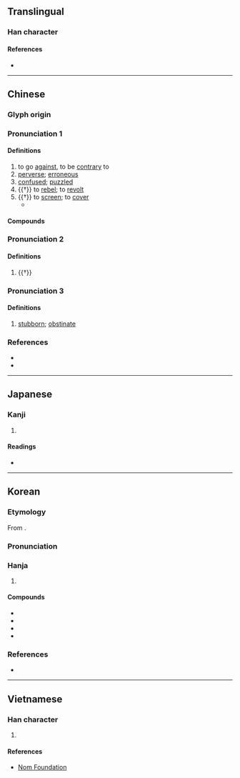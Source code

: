 {{character info}}
==Translingual==

===Han character===
{{Han char|rn=61|rad=心|as=07|sn=10|four=94047|canj=PJBD|ids=⿰忄孛}}

====References====
* {{Han ref|kx=0387.220|dkj=10663|dj=0720.040|hdz=42302.150|uh=6096|ud=24726|bh=AEAF|bd=44719}}

----

==Chinese==
{{zh-forms|alt=誖,𢨋,哱,愂,怫,𢟥,𢠜,𢚦}}

===Glyph origin===
{{Han etym}}

===Pronunciation 1===
{{zh-pron
|m=bèi
|m-s=
|c=bui6,bui3
|c-t=
|g=
|h=pfs=
|j=
|md=
|mn=pōe
|mn-t=
|w=
|x=
|mc=1
|oc=1,1
|cat=a,v
}}

====Definitions====
{{zh-hanzi}}

# to go [[against]], to be [[contrary]] to
# [[perverse]]; [[erroneous]]
# [[confused]]; [[puzzled]]
# {{†}} to [[rebel]]; to [[revolt]]
# {{†}} to [[screen]]; to [[cover]]
#* {{zh-x|故 上 悖 日月 之 明，下 爍 山川 之 精，中 墮 四時 之 施，惴耎 之 蟲，肖翹 之 物，莫不 失 其 性。|It is just as if, above, the brightness of the sun and moon '''were darkened'''; as if, beneath, the productive vigour of the hills and streams were dried up; and as if, between, the operation of the four seasons were brought to an end: in which case there would not be a single weak and wriggling insect, nor any plant that grows up, which would not lose its proper nature.|ref=Zhuangzi-L}}

====Compounds====
{{zh-der|悖亂|悖慢|悖晦|悖畔|悖論|悖謬|並存不悖|傲悖|並行不悖|悖逆|悖繆|悖禮|悖悔|悖叛|悖入悖出|悖倫|悖時鬼|悖理違情|悖德|狂悖|逆天悖理|言行相悖|違天悖理}}

===Pronunciation 2===
{{zh-pron
|m=bó
|c=but6
|mc=2
|oc=2,2
|cat=
}}

====Definitions====
{{zh-hanzi}}
# {{†}} {{zh-alt-form|勃|[[prosperous]]; [[thriving]]}}

===Pronunciation 3===
{{zh-pron
|m=běi
|cat=a
}}

====Definitions====
{{zh-hanzi}}

# {{zh-hg}} [[stubborn]]; [[obstinate]]

===References===
* {{R:twedu|A01360}}
* {{R:yue:Hanzi|悖}}

----

==Japanese==

===Kanji===
{{ja-kanji|grade=|rs=心07}}

# {{rfdef|ja|sort=心07}}

====Readings====
* {{ja-readings
|goon=ばい, ぼち, ぼつ
|kanon=はい, ほつ
|kun=もと-る
}}

----

==Korean==

===Etymology===
From {{der|ko|ltc|-}} {{ltc-l|悖|id=1}}. 

{{collapse|
* {{hanja-dongguk|ᄈᆡᆼ〮|ppóy}}
* {{hanja-sinjeung|패|phay}}
|Historical readings
|bg=#FFFFFF}}

===Pronunciation===
{{ko-hanja-pron|패|l=y}}

===Hanja===
{{ko-hanja-search}}
{{ko-hanja|거스르다|거스를|패}}

# {{hanja form of|패|go [[against]]}}

====Compounds====
{{der-top|Compounds}}
* {{ko-l|행패|[[violence]]|行悖}}
* {{ko-l|패악|[[wickedness]]; [[depravity]]; [[viciousness]]|悖惡}}
* {{ko-l|패륜|[[depravity]]; [[immorality]]|悖倫}}
* {{ko-l|패륜아|[[depraved]] [[person]]; [[immoral]] [[person]]|悖倫兒}}
{{der-bottom}}

===References===
* {{R:hanjadoc|3454}}

----

==Vietnamese==

===Han character===
{{vi-readings|rs=心07|reading=bội}}

# {{rfdef|vi|sort=心07}}

====References====
* [http://nomfoundation.org/common/nom_details.php?codepoint=6096 Nom Foundation]
